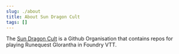 ```yaml
---
slug: ./about
title: About Sun Dragon Cult
tags: []
---
```


The [Sun Dragon Cult](https://github.com/sun-dragon-cult) is a Github Organisation that contains
repos for playing Runequest Glorantha in Foundry VTT.
